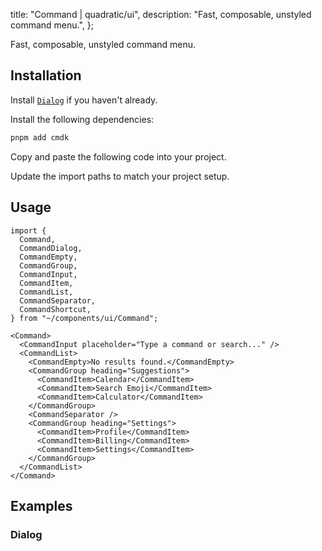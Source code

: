 
  title: "Command | quadratic/ui",
  description: "Fast, composable, unstyled command menu.",
};

<Title>Command</Title>
<Description>Fast, composable, unstyled command menu.</Description>
<ComponentPreview id="command" />

## Installation
<Steps>

<StepTitle>Install [`Dialog`](/docs/components/primitives/dialog) if you haven't already.</StepTitle>

<StepTitle>Install the following dependencies:</StepTitle>
<StepContent>
```bash
pnpm add cmdk
```
</StepContent>

<StepTitle>Copy and paste the following code into your project.</StepTitle>
<StepContent>
<FileSource id="command" />
</StepContent>

<StepTitle>Update the import paths to match your project setup.</StepTitle>

</Steps>

## Usage
```tsx
import {
  Command,
  CommandDialog,
  CommandEmpty,
  CommandGroup,
  CommandInput,
  CommandItem,
  CommandList,
  CommandSeparator,
  CommandShortcut,
} from "~/components/ui/Command";
```
```tsx
<Command>
  <CommandInput placeholder="Type a command or search..." />
  <CommandList>
    <CommandEmpty>No results found.</CommandEmpty>
    <CommandGroup heading="Suggestions">
      <CommandItem>Calendar</CommandItem>
      <CommandItem>Search Emoji</CommandItem>
      <CommandItem>Calculator</CommandItem>
    </CommandGroup>
    <CommandSeparator />
    <CommandGroup heading="Settings">
      <CommandItem>Profile</CommandItem>
      <CommandItem>Billing</CommandItem>
      <CommandItem>Settings</CommandItem>
    </CommandGroup>
  </CommandList>
</Command>
```

## Examples

### Dialog
<ComponentPreview id="commandDialog" />

<Footer previousLabel="Combobox" previousHref="/docs/components/primitives/combobox" nextLabel="Context Menu" nextHref="/docs/components/primitives/context-menu" />
